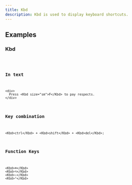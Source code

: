 ```yaml
---
title: Kbd
description: Kbd is used to display keyboard shortcuts.
---
```


## Examples

### Kbd

<code src="./demo/basic.tsx" />

### In text

```tsx live
<div>
  Press <Kbd size="sm">F</Kbd> to pay respects.
</div>
```

### Key combination

```tsx live
<Kbd>ctrl</Kbd> + <Kbd>shift</Kbd> + <Kbd>del</Kbd>;
```

### Function Keys

```tsx live
<Kbd>⌘</Kbd>
<Kbd>⌥</Kbd>
<Kbd>⇧</Kbd>
<Kbd>⌃</Kbd>

```
